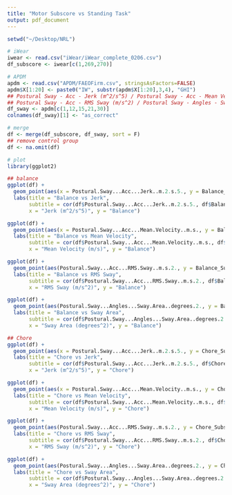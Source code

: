 ```yaml
---
title: "Motor Subscore vs Standing Task"
output: pdf_document
---
```


```r
setwd("~/Desktop/NRL")

# iWear
iwear <- read.csv("iWear/iWear_complete_0206.csv")
df_subscore <- iwear[c(1,269,270)]

# APDM
apdm <- read.csv("APDM/FAEOFirm.csv", stringsAsFactors=FALSE)
apdm$X[1:20] <- paste0("IW", substr(apdm$X[1:20],3,4), "GHI")
## Postural Sway - Acc - Jerk (m^2/s^5) / Postural Sway - Acc - Mean Velocity (m/s)
## Postural Sway - Acc - RMS Sway (m/s^2) / Postural Sway - Angles - Sway Area (degrees^2)
df_sway <- apdm[c(1,12,15,21,30)]
colnames(df_sway)[1] <- "as_correct"

# merge
df <- merge(df_subscore, df_sway, sort = F)
## remove control group
df <- na.omit(df)

# plot
library(ggplot2)

## balance
ggplot(df) +
  geom_point(aes(x = Postural.Sway...Acc...Jerk..m.2.s.5., y = Balance_Subscore)) +
  labs(title = "Balance vs Jerk",
       subtitle = cor(df$Postural.Sway...Acc...Jerk..m.2.s.5., df$Balance_Subscore),
       x = "Jerk (m^2/s^5)", y = "Balance")

ggplot(df) +
  geom_point(aes(x = Postural.Sway...Acc...Mean.Velocity..m.s., y = Balance_Subscore)) +
  labs(title = "Balance vs Mean Velocity",
       subtitle = cor(df$Postural.Sway...Acc...Mean.Velocity..m.s., df$Balance_Subscore),
       x = "Mean Velocity (m/s)", y = "Balance")

ggplot(df) +
  geom_point(aes(Postural.Sway...Acc...RMS.Sway..m.s.2., y = Balance_Subscore)) +
  labs(title = "Balance vs RMS Sway",
       subtitle = cor(df$Postural.Sway...Acc...RMS.Sway..m.s.2., df$Balance_Subscore),
       x = "RMS Sway (m/s^2)", y = "Balance")

ggplot(df) +
  geom_point(aes(Postural.Sway...Angles...Sway.Area..degrees.2., y = Balance_Subscore)) +
  labs(title = "Balance vs Sway Area",
       subtitle = cor(df$Postural.Sway...Angles...Sway.Area..degrees.2., df$Balance_Subscore),
       x = "Sway Area (degrees^2)", y = "Balance")

## Chore
ggplot(df) +
  geom_point(aes(x = Postural.Sway...Acc...Jerk..m.2.s.5., y = Chore_Subscore)) +
  labs(title = "Chore vs Jerk",
       subtitle = cor(df$Postural.Sway...Acc...Jerk..m.2.s.5., df$Chore_Subscore),
       x = "Jerk (m^2/s^5)", y = "Chore")

ggplot(df) +
  geom_point(aes(x = Postural.Sway...Acc...Mean.Velocity..m.s., y = Chore_Subscore)) +
  labs(title = "Chore vs Mean Velocity",
       subtitle = cor(df$Postural.Sway...Acc...Mean.Velocity..m.s., df$Chore_Subscore),
       x = "Mean Velocity (m/s)", y = "Chore")

ggplot(df) +
  geom_point(aes(Postural.Sway...Acc...RMS.Sway..m.s.2., y = Chore_Subscore)) +
  labs(title = "Chore vs RMS Sway",
       subtitle = cor(df$Postural.Sway...Acc...RMS.Sway..m.s.2., df$Chore_Subscore),
       x = "RMS Sway (m/s^2)", y = "Chore")

ggplot(df) +
  geom_point(aes(Postural.Sway...Angles...Sway.Area..degrees.2., y = Chore_Subscore)) +
  labs(title = "Chore vs Sway Area",
       subtitle = cor(df$Postural.Sway...Angles...Sway.Area..degrees.2., df$Chore_Subscore),
       x = "Sway Area (degrees^2)", y = "Chore")
```
